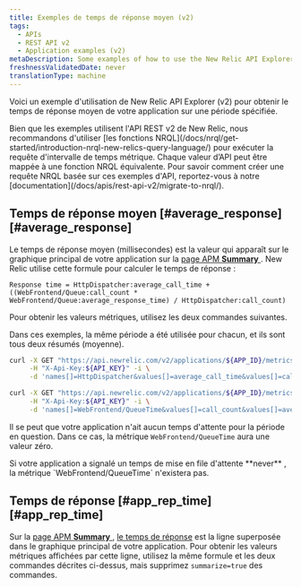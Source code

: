 ```yaml
---
title: Exemples de temps de réponse moyen (v2)
tags:
  - APIs
  - REST API v2
  - Application examples (v2)
metaDescription: Some examples of how to use the New Relic API Explorer (v2) to get your app's average application response time.
freshnessValidatedDate: never
translationType: machine
---
```


Voici un exemple d&apos;utilisation de New Relic API Explorer (v2) pour obtenir le temps de réponse moyen de votre application sur une période spécifiée.

<Callout variant="important">
  Bien que les exemples utilisent l&apos;API REST v2 de New Relic, nous recommandons d&apos;utiliser [les fonctions NRQL](/docs/nrql/get-started/introduction-nrql-new-relics-query-language/) pour exécuter la requête d&apos;intervalle de temps métrique. Chaque valeur d’API peut être mappée à une fonction NRQL équivalente. Pour savoir comment créer une requête NRQL basée sur ces exemples d&apos;API, reportez-vous à notre [documentation](/docs/apis/rest-api-v2/migrate-to-nrql/).
</Callout>

## Temps de réponse moyen [#average\_response][#average_response]

Le temps de réponse moyen (millisecondes) est la valeur qui apparaît sur le graphique principal de votre application sur la [page APM <DNT>**Summary**</DNT> ](/docs/applications-menu/applications-overview). New Relic utilise cette formule pour calculer le temps de réponse :

```
Response time = HttpDispatcher:average_call_time + ((WebFrontend/Queue:call_count * WebFrontend/Queue:average_response_time) / HttpDispatcher:call_count)
```

Pour obtenir les valeurs métriques, utilisez les deux commandes suivantes.

Dans ces exemples, la même période a été utilisée pour chacun, et ils sont tous deux résumés (moyenne).

```bash
curl -X GET "https://api.newrelic.com/v2/applications/${APP_ID}/metrics/data.xml" \
     -H "X-Api-Key:${API_KEY}" -i \
     -d 'names[]=HttpDispatcher&values[]=average_call_time&values[]=call_count&from=2014-03-01T20:59:00+00:00&to=2014-03-01T21:59:00+00:00&summarize=true'
```

```bash
curl -X GET "https://api.newrelic.com/v2/applications/${APP_ID}/metrics/data.xml" \
     -H "X-Api-Key:${API_KEY}" -i \
     -d 'names[]=WebFrontend/QueueTime&values[]=call_count&values[]=average_response_time&from=2014-03-01T20:59:00+00:00&to=2014-03-01T21:59:00+00:00&summarize=true'
```

Il se peut que votre application n&apos;ait aucun temps d&apos;attente pour la période en question. Dans ce cas, la métrique `WebFrontend/QueueTime` aura une valeur zéro.

<Callout variant="tip">
  Si votre application a signalé un temps de mise en file d&apos;attente <DNT>**never**</DNT> , la métrique `WebFrontend/QueueTime` n&apos;existera pas.
</Callout>

## Temps de réponse [#app\_rep\_time][#app_rep_time]

Sur la [page APM <DNT>**Summary**</DNT> ](/docs/applications-menu/applications-overview), [le temps de réponse](/docs/data-analysis/user-interface-functions/view-your-data/response-time) est la ligne superposée dans le graphique principal de votre application. Pour obtenir les valeurs métriques affichées par cette ligne, utilisez la même formule et les deux commandes décrites ci-dessus, mais supprimez `summarize=true` des commandes.